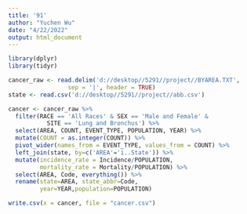 ---
title: '91'
author: "Yuchen Wu"
date: "4/22/2022"
output: html_document
---

```{r include=FALSE}
library(dplyr)
library(tidyr)
```

```{r}
cancer_raw <- read.delim('d://desktop//5291//project//BYAREA.TXT', 
                 sep = '|', header = TRUE)
state <- read.csv('d://desktop//5291//project//abb.csv')
```

```{r}
cancer <- cancer_raw %>%
  filter(RACE == 'All Races' & SEX == 'Male and Female' & 
           SITE == 'Lung and Bronchus') %>%
  select(AREA, COUNT, EVENT_TYPE, POPULATION, YEAR) %>%
  mutate(COUNT = as.integer(COUNT)) %>%
  pivot_wider(names_from = EVENT_TYPE, values_from = COUNT) %>%
  left_join(state, by=c('AREA'='ï..State')) %>% 
  mutate(incidence_rate = Incidence/POPULATION,
         mortality_rate = Mortality/POPULATION) %>%
  select(AREA, Code, everything()) %>%
  rename(state=AREA, state_abbr=Code, 
         year=YEAR,population=POPULATION)
```


```{r}
write.csv(x = cancer, file = "cancer.csv")
```





